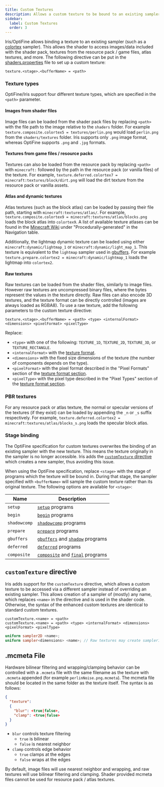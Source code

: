 ```yaml
---
title: Custom Textures
description: Allows a custom texture to be bound to an existing sampler (such as a colortex).
sidebar:
  label: Custom Textures
  order: 3
---
```



Iris/OptiFine allows binding a texture to an existing sampler (such as a [colortex](/current/reference/buffers/colortex) sampler). This allows the shader to access images/data included with the shader pack, textures from the resource pack / game files, atlas textures, and more. The following directive can be put in the [shaders.properties](/current/reference/shadersproperties/overview) file to set up a custom texture:

```properties title="shaders.properties"
texture.<stage>.<bufferName> = <path>
```

### Texture types
OptiFine/Iris support four different texture types, which are specified in the `<path>` parameter.

#### Images from shader files
Image files can be loaded from the shader pack files by replacing `<path>` with the file path to the image relative to the `shaders` folder. For example `texture.composite.colortex5 = textures/perlin.png` would load `perlin.png` from the `shaders/textures` folder. Iris supports only `.png` image format, whereas OptiFine supports `.png` and `.jpg` formats.

#### Textures from game files / resource packs
Textures can also be loaded from the resource pack by replacing `<path>` with `minecraft:` followed by the path in the resource pack (or vanilla files) of the texture. For example, `texture.deferred.colortex7 = minecraft:textures/block/dirt.png` will load the dirt texture from the resource pack or vanilla assets.

#### Atlas and dynamic textures
Atlas textures (such as the block atlas) can be loaded by passing their file path, starting with `minecraft:textures/atlas/`. For example, `texture.composite.colortex9 = minecraft:textures/atlas/blocks.png` loads the block atlas into `colortex9`. A list of available texture atlases can be found in the [Minecraft Wiki](https://minecraft.wiki/w/Texture_atlas#Navigation) under "Procedurally-generated" in the Navigation table.

Additionally, the lightmap dynamic texture can be loaded using either `minecraft:dynamic/lightmap_1` or `minecraft:dynamic/light_map_1`. This texture is equivalent to the `lightmap` sampler used in [gbuffers](/current/reference/programs/gbuffers). For example `texture.prepare.colortex2 = minecraft:dynamic/lightmap_1` loads the lightmap into `colortex2`. 

#### Raw textures
Raw textures can be loaded from the shader files, similarly to image files. However raw textures are uncompressed binary files, where the bytes represent the values in the texture directly. Raw files can also encode 3D textures, and the texture format can be directly controlled (images are always loaded as RGBA8). To use a raw texture, add the following parameters to the custom texture directive:

```properties  title="shaders.properties" ins="<type> <internalFormat> <dimensions> <pixelFormat> <pixelType>"
texture.<stage>.<bufferName> = <path> <type> <internalFormat> <dimensions> <pixelFormat> <pixelType>
```

Replace:
- `<type>` with one of the following: `TEXTURE_1D`, `TEXTURE_2D`, `TEXTURE_3D`, or `TEXTURE_RECTANGLE`.
- `<internalFormat>` with the [texture format](/current/reference/buffers/image_format).
- `<dimensions>` with the fixed size dimensions of the texture (the number of components depends on the type).
- `<pixelFormat>` with the pixel format described in the "Pixel Formats" section of the [texture format section](/current/reference/buffers/image_format).
- `<pixelType>` with the pixel type described in the "Pixel Types" section of the [texture format section](/current/reference/buffers/image_format).


### PBR textures
For any resource pack or atlas texture, the normal or specular versions of the textures (if they exist) can be loaded by appending the `_n` or `_s` suffix respectively. For example, `texture.deferred.colortex2 = minecraft:textures/atlas/blocks_s.png` loads the specular block atlas.


### Stage binding
The OptiFine specification for custom textures overwrites the binding of an existing sampler with the new texture. This means the texture originally in the sampler is no longer accessible. Iris adds the [`customTexture` directive](#customtexture-directive) which creates a new sampler, thus avoiding this issue.

When using the OptiFine specification, replace `<stage>` with the stage of programs which the texture will be bound in. During that stage, the sampler specified with `<bufferName>` will sample the custom texture rather than its original texture. The following options are available for `<stage>`:

| Name         | Description                                                                                    |
|--------------|----------------------------------------------------------------------------------------------- |
| `setup`      | [`setup`](/current/reference/prorgams/setup) programs <Badge text="Iris Exclusive" variant="tip" size="small" />                             |
| `begin`      | [`begin`](/current/reference/programs/begin) programs <Badge text="Iris Exclusive" variant="tip" size="small" />                              |
| `shadowcomp` | [`shadowcomp`](/current/reference/programs/shadow_comp) programs                                       |
| `prepare`    | [`prepare`](/current/reference/programs/prepare) programs                                              |
| `gbuffers`   | [`gbuffers`](/current/reference/programs/gbuffers) and [`shadow`](/current/reference/programs/shadow) programs |
| `deferred`   | [`deferred`](/current/reference/programs/deferred) programs                                            |
| `composite`  | [`composite`](/current/reference/programs/composite) and [`final`](/current/reference/programs/final) programs |


## `customTexture` directive <Badge text="Iris Exclusive" variant="tip" size="medium" />
Iris adds support for the `customTexture` directive, which allows a custom texture to be accessed via a different sampler instead of overriding an existing sampler. This allows creation of a sampler of (mostly) any name, which replaces `<name>` in the directive and is used in the shader code. Otherwise, the syntax of the enhanced custom textures are identical to standard custom textures.

```properties title="shaders.properties"
customTexture.<name> = <path>
customTexture.<name> = <path> <type> <internalFormat> <dimensions> <pixelFormat> <pixelType>
```

```glsl title="shader code"
uniform sampler2D <name>;
uniform sampler<dimensions> <name>; // Raw textures may create sampler1D, sampler2D, sampler3D, or sampler2DRect
```


## .mcmeta File
Hardware bilinear filtering and wrapping/clamping behavior can be controlled with a `.mcmeta` file with the same filename as the texture with `.mcmeta` appended (for example `perlinNoise.png.mcmeta`). The mcmeta file should be located in the same folder as the texture itself. The syntax is as follows:

```json title=".mcmeta file"
{
  "texture":
  {
    "blur": <true|false>,
    "clamp": <true|false>
  }
}
```

- `blur` controls texture filtering
    - `true` is bilinear
    - `false` is nearest neighbor
- `clamp` controls edge behavior
    - `true` clamps at the edges
    - `false` wraps at the edges

By default, image files will use nearest neighbor and wrapping, and raw textures will use bilinear filtering and clamping. Shader provided mcmeta files cannot be used for resource pack / atlas textures.

<img src="/src/assets/cucumber.png" width="1" height="1" />